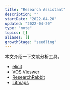 ```yaml
---
title: "Research Assistant"
description: ""
startDate: "2022-04-20"
updated: "2022-04-20"
type: "note"
topics: []
aliases: []
growthStage: "seedling"
---
```


本文介绍一下文献分析工具。

- [elicit](https://elicit.org/)
- [VOS Vieswer](https://www.vosviewer.com/)
- [ResearchRabbit](https://www.researchrabbit.ai/)
- [Litmaps](https://www.litmaps.co/)

<References>
<ReferencesLink
    title="工作流的祛魅：从工具、阅读到写作"
    author="Spike112"
    href="https://sspai.com/post/71658"
/>
</References>